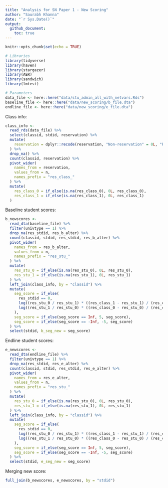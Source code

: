 ```yaml
---
title: "Analysis for SN Paper 1 - New Scoring"
author: "Saurabh Khanna"
date: "`r Sys.Date()`"
output: 
  github_document:
    toc: true
---
```


```r
knitr::opts_chunk$set(echo = TRUE)
```

```r
# Libraries
library(tidyverse)
library(haven)
library(stargazer)
library(AER)
library(sandwich)
library(lmtest)

# Parameters
data_file <- here::here("data/stu_admin_all_with_netvars.Rds")
baseline_file <- here::here("data/new_scoring/b_file.dta")
endline_file <- here::here("data/new_scoring/e_file.dta")
```


Class info:

```r
class_info <-
  read_rds(data_file) %>% 
  select(classid, stdid, reservation) %>% 
  mutate(
    reservation = dplyr::recode(reservation, "Non-reservation" = 0L, "Reservation" = 1L, .default = NA_integer_)
  ) %>% 
  drop_na() %>% 
  count(classid, reservation) %>% 
  pivot_wider(
    names_from = reservation,
    values_from = n,
    names_prefix = "res_class_"
  ) %>% 
  mutate(
    res_class_0 = if_else(is.na(res_class_0), 0L, res_class_0),
    res_class_1 = if_else(is.na(res_class_1), 0L, res_class_1)
  )
```

Baseline student scores:

```r
b_newscores <- 
  read_dta(baseline_file) %>% 
  filter(univtype == 1) %>% 
  drop_na(res_stdid, res_b_alter) %>% 
  count(classid, stdid, res_stdid, res_b_alter) %>% 
  pivot_wider(
    names_from = res_b_alter,
    values_from = n,
    names_prefix = "res_stu_"
  ) %>% 
  mutate(
    res_stu_0 = if_else(is.na(res_stu_0), 0L, res_stu_0),
    res_stu_1 = if_else(is.na(res_stu_1), 0L, res_stu_1)
  ) %>% 
  left_join(class_info, by = "classid") %>%
  mutate(
    seg_score = if_else(
      res_stdid == 0,
      log((res_stu_0 / res_stu_1) * ((res_class_1 - res_stu_1) / (res_class_0 - res_stu_0 - 1))),
      log((res_stu_1 / res_stu_0) * ((res_class_0 - res_stu_0) / (res_class_1 - res_stu_1 - 1)))
    ),
    seg_score = if_else(seg_score == Inf, 5, seg_score),
    seg_score = if_else(seg_score == -Inf, -5, seg_score)
  ) %>% 
  select(stdid, b_seg_new = seg_score)
```

Endline student scores:


```r
e_newscores <- 
  read_dta(endline_file) %>% 
  filter(univtype == 1) %>% 
  drop_na(res_stdid, res_e_alter) %>% 
  count(classid, stdid, res_stdid, res_e_alter) %>% 
  pivot_wider(
    names_from = res_e_alter,
    values_from = n,
    names_prefix = "res_stu_"
  ) %>% 
  mutate(
    res_stu_0 = if_else(is.na(res_stu_0), 0L, res_stu_0),
    res_stu_1 = if_else(is.na(res_stu_1), 0L, res_stu_1)
  ) %>% 
  left_join(class_info, by = "classid") %>% 
  mutate(
    seg_score = if_else(
      res_stdid == 0,
      log((res_stu_0 / res_stu_1) * ((res_class_1 - res_stu_1) / (res_class_0 - res_stu_0 - 1))),
      log((res_stu_1 / res_stu_0) * ((res_class_0 - res_stu_0) / (res_class_1 - res_stu_1 - 1)))
    ),
    seg_score = if_else(seg_score == Inf, 5, seg_score),
    seg_score = if_else(seg_score == -Inf, -5, seg_score)
  ) %>% 
  select(stdid, e_seg_new = seg_score)
```

Merging new score:

```r
full_join(b_newscores, e_newscores, by = "stdid")
```

